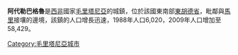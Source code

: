 {{Infobox settlement
<!--See the Table at Infobox Settlement for all fields and descriptions of usage-->
<!-- Basic info  ---------------->
|name          =  阿代勒巴格魯
|other_name             =
|native_name            =  <!-- for cities whose native name is not in English -->
|nickname               = 
|settlement_type        = 城鎮
|motto                  =
<!-- images and maps  ----------->
|image_skyline          = 
|imagesize              = 
|image_caption          = 
|image_flag             = 
|flag_size              =
|image_seal             = 
|seal_size              =
|image_shield           = 
|shield_size            =
|image_map              = 
|mapsize                = 
|map_caption            = 
|pushpin_map            =Mauritania<!-- the name of a location map as per http://en.wikipedia.org/wiki/Template:Location_map -->
|pushpin_label_position =top
|pushpin_mapsize        =300
|pushpin_map_caption    =
<!-- Location ------------------>
|coordinates_region     = MR
|subdivision_type       = 國家
|subdivision_name       = {{flag|Mauritania}}
|subdivision_type1      = 省
|subdivision_name1      = [[東胡德省|東胡德省]]
|subdivision_type2      =
|subdivision_name2      = 
|subdivision_type3      =
|subdivision_name3      = 
|<!-- Politics ----------------->
|government_footnotes   =
|government_type        =
|leader_title           =
|leader_name            =
|leader_title1          =  <!-- for places with, say, both a mayor and a city manager -->
|leader_name1           =
|established_title      =  <!-- Settled -->
|established_date       = 
<!-- Area    --------------------->
|area_magnitude         = 
|unit_pref                =Imperial <!--Enter: Imperial, if Imperial (metric) is desired-->
|area_footnotes           =
|area_total_km2           =  <!-- ALL fields dealing with a measurements are subject to automatic unit conversion-->
|area_land_km2            = <!--See table @ Template:Infobox Settlement for details on automatic unit conversion-->
<!-- Population   ----------------------->
|population_as_of               =
|population_footnotes           =
|population_note                =
|population_total               =36007
|population_density_km2         =
|population_density_sq_mi       =
|population_metro               =
|population_density_metro_km2   =
|population_density_metro_sq_mi =
|population_blank1_title        =Ethnicities
|population_blank1              =
|population_density_blank1_km2 =   
|population_density_blank1_sq_mi =
<!-- General information  --------------->
|timezone               =[[格林威治時間|格林威治時間]] 
|utc_offset             = +0
|timezone_DST           = 
|utc_offset_DST         = 
|latd=15|latm=29|lats=51 |latNS=N
|longd=6|longm=57|longs=2|longEW=W
|elevation_footnotes    =  <!--for references: use <ref> </ref> tags-->
|elevation_m            = 
|elevation_ft           =
<!-- Area/postal codes & others -------->
|postal_code_type       =  <!-- enter ZIP code, Postcode, Post code, Postal code... -->
|postal_code            =
|area_code              =
|blank_name             =
|blank_info             =
|blank1_name            =
|blank1_info            =
|website                = 
|footnotes              = 
}} 

'''阿代勒巴格魯'''是[[西非|西非]]國家[[毛里塔尼亞|毛里塔尼亞]]的城鎮，位於該國東南部[[東胡德省|東胡德省]]，毗鄰與[[馬里|馬里]]接壤的邊境，該鎮的人口增長迅速，1988年人口6,020，2009年人口增加至58,429。

{{coord|15|29|51|N|6|57|2|W|region:MR_type:city|display=title}}

[[Category:毛里塔尼亞城市|Category:毛里塔尼亞城市]]
